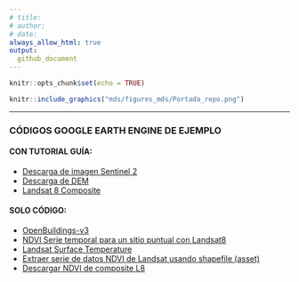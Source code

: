 ```yaml
---
# title: 
# author: 
# date: 
always_allow_html: true
output:
  github_document
---
```


```r
knitr::opts_chunk$set(echo = TRUE)
```

```r

knitr::include_graphics("mds/figures_mds/Portada_repo.png")

```
------------------------------------------------------------------
### **CÓDIGOS GOOGLE EARTH ENGINE DE EJEMPLO**

#### **CON TUTORIAL GUÍA:**
- [Descarga de imagen Sentinel 2](https://github.com/romina-gonzalez-musso/Curso_SIG-Eco_2023/blob/main/mds/1_Descarga_Sentinel2.md)
- [Descarga de DEM](https://github.com/romina-gonzalez-musso/Curso_SIG-Eco_2023/blob/main/mds/2_Descarga_DEM.md)
- [Landsat 8 Composite](https://github.com/romina-gonzalez-musso/Curso_SIG-Eco_2023/blob/main/mds/3_Descarga_LANDSAT8_composite-pansharp.md)

#### **SOLO CÓDIGO:**
- [OpenBuildings-v3](https://github.com/romina-gonzalez-musso/Curso_SIG-Eco_2023/blob/main/mds/Descarga_open_buildingsv3.js)
- [NDVI Serie temporal para un sitio puntual con Landsat8](https://github.com/romina-gonzalez-musso/Curso_SIG-Eco/blob/main/mds/NDVI_Serie_temporal_Landsat8.js)
- [Landsat Surface Temperature](https://github.com/romina-gonzalez-musso/Curso_SIG-Eco/blob/main/mds/Landsat_SurfaceTemperature.js)
- [Extraer serie de datos NDVI de Landsat usando shapefile (asset)](https://github.com/romina-gonzalez-musso/Curso_SIG-Eco/blob/main/mds/Landsat_NDVI_desde_shape_puntos.js)
- [Descargar NDVI de composite L8](https://github.com/romina-gonzalez-musso/Curso_SIG-Eco/blob/main/mds/Composite_Landsat_con_NDVI.js)

